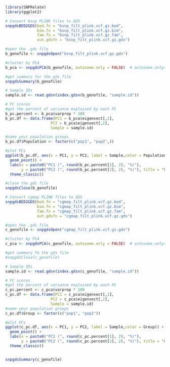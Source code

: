 ```r
library(SNPRelate)
library(ggplot2)

# Convert bsnp PLINK files to GDS
snpgdsBED2GDS(bed.fn = "bsnp_filt_plink.vcf.gz.bed",
              bim.fn = "bsnp_filt_plink.vcf.gz.bim",
              fam.fn = "bsnp_filt_plink.vcf.gz.fam",
              out.gdsfn = "bsnp_filt_plink.vcf.gz.gds")
```

```r
#open the .gds file
b_genofile <- snpgdsOpen("bsnp_filt_plink.vcf.gz.gds")

#cluster by PCA
b_pca <- snpgdsPCA(b_genofile, autosome.only = FALSE)  # autosome.only=FALSE if you want all chromosomes
```

```r
#get summary for the gds file
snpgdsSummary(b_genofile)
```

```r
# Sample IDs
sample.id <- read.gdsn(index.gdsn(b_genofile, "sample.id"))

# PC scores
#get the percent of variance explained by each PC
b_pc.percent <- b_pca$varprop * 100
b_pc.df <- data.frame(PC1 = b_pca$eigenvect[,1], 
                    PC2 = b_pca$eigenvect[,2], 
                    Sample = sample.id)

#name your population groups   
b_pc.df$Population <- factor(c("pop1", "pop2",))

#plot PCs
ggplot(b_pc.df, aes(x = PC1, y = PC2, label = Sample,color = Population)) +
  geom_point() +
  labs(x = paste0("PC1 (", round(b_pc.percent[1], 2), "%)"),
       y = paste0("PC2 (", round(b_pc.percent[2], 2), "%)"), title = "Populations (Bis-SNP) (Filtered)") +
  theme_classic()
```
```r
#close the gds file
snpgdsClose(b_genofile) 
```

```r

# Convert cgmap PLINK files to GDS
snpgdsBED2GDS(bed.fn = "cgmap_filt_plink.vcf.gz.bed",
              bim.fn = "cgmap_filt_plink.vcf.gz.bim",
              fam.fn = "cgmap_filt_plink.vcf.gz.fam",
              out.gdsfn = "cgmap_filt_plink.vcf.gz.gds")
```

```r
#open the .gds file
c_genofile <- snpgdsOpen("cgmap_filt_plink.vcf.gz.gds")

#cluster by PCA
c_pca <- snpgdsPCA(c_genofile, autosome.only = FALSE)  # autosome.only=FALSE if you want all chromosomes
```

```r
#get summary fo the gds file
#snpgdsClose(c_genofile) 
```


```r
# Sample IDs
sample.id <- read.gdsn(index.gdsn(c_genofile, "sample.id"))

# PC scores
#get the percent of variance explained by each PC
c_pc.percent <- c_pca$varprop * 100
c_pc.df <- data.frame(PC1 = c_pca$eigenvect[,1], 
                    PC2 = c_pca$eigenvect[,2], 
                    Sample = sample.id)
#name your population groups 
c_pc.df$Group <- factor(c("pop1", "pop2"))

#plot PCs
ggplot(c_pc.df, aes(x = PC1, y = PC2, label = Sample,color = Group)) +
  geom_point() +
  labs(x = paste0("PC1 (", round(c_pc.percent[1], 2), "%)"),
       y = paste0("PC2 (", round(c_pc.percent[2], 2), "%)"), title = "Populations (CGmapTools) (Filtered)") +
  theme_classic()



```



```r
snpgdsSummary(c_genofile)
```